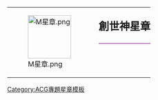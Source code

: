 {| style="border: 1px solid {{{border|purple}}}; background-color: {{{color|beige}}};"
|rowspan="2" valign="middle" | [[File:M星章.png|100px]]
|rowspan="2" |
|style="font-size: x-large; padding: 0; vertical-align: middle; height: 1.1em;" | '''創世神星章'''
|-
|style="vertical-align: middle; border-top: 1px solid purple;" | {{{1}}}
|}<noinclude>
{{Barnstar documentation}}
[[Category:ACG專題星章模板]]
</noinclude>